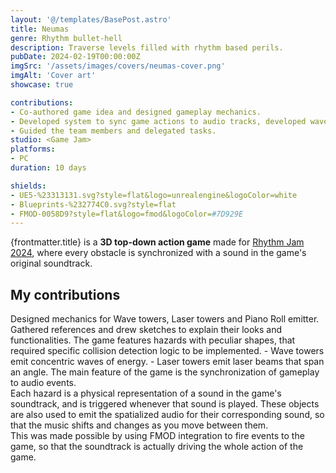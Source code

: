 ```yaml
---
layout: '@/templates/BasePost.astro'
title: Neumas
genre: Rhythm bullet-hell
description: Traverse levels filled with rhythm based perils.
pubDate: 2024-02-19T00:00:00Z
imgSrc: '/assets/images/covers/neumas-cover.png'
imgAlt: 'Cover art'
showcase: true

contributions:
- Co-authored game idea and designed gameplay mechanics.
- Developed system to sync game actions to audio tracks, developed wave tower and laser obstacles.
- Guided the team members and delegated tasks.
studio: <Game Jam>
platforms:
- PC
duration: 10 days

shields:
- UE5-%23313131.svg?style=flat&logo=unrealengine&logoColor=white
- Blueprints-%232774C0.svg?style=flat
- FMOD-0058D9?style=flat&logo=fmod&logoColor=#7D929E
---
```


{frontmatter.title} is a **3D top-down action game** made for [Rhythm Jam 2024](https://itch.io/jam/rhythm-jam-2024), where every obstacle is synchronized with a sound in the game's original soundtrack.

<StoreLinkBanner
  gitHubUrl='https://github.com/icutter/UE5-RhythmJam2024'
  itchUrl='https://icutter.itch.io/neumas'
/>

<ProjectDetails
  role='Game Designer - System/Audio Programmer'
  company={frontmatter.studio}
  platforms={frontmatter.platforms}
  time={frontmatter.duration}
/>

## My contributions

<Collapsible title="Game Design">
  Designed mechanics for Wave towers, Laser towers and Piano Roll emitter.
  Gathered references and drew sketches to explain their looks and functionalities.
</Collapsible>

<Collapsible title="Collision detection logic">
  The game features hazards with peculiar shapes, that required specific collision detection logic to be implemented.
  - Wave towers emit concentric waves of energy.
  - Laser towers emit laser beams that span an angle.
</Collapsible>

<Collapsible title="Audio implementation" important>
  The main feature of the game is the synchronization of gameplay to audio events.<br />
  Each hazard is a physical representation of a sound in the game's soundtrack,
  and is triggered whenever that sound is played.
  These objects are also used to emit the spatialized audio for their corresponding sound,
  so that the music shifts and changes as you move between them.<br/>
  This was made possible by using FMOD integration to fire events to the game,
  so that the soundtrack is actually driving the whole action of the game.
</Collapsible>
